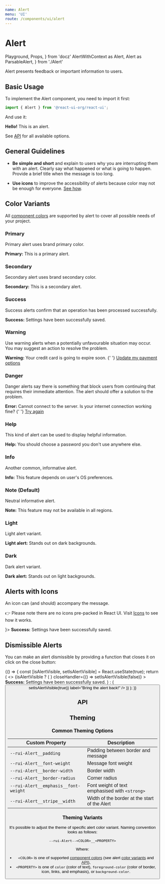 ```yaml
---
name: Alert
menu: 'UI'
route: /components/ui/alert
---
```


# Alert

  Playground,
  Props,
} from 'docz'
  AlertWithContext as Alert,
  Alert as ParsableAlert,
} from './Alert'

Alert presents feedback or important information to users.

## Basic Usage

To implement the Alert component, you need to import it first:

```js
import { Alert } from '@react-ui-org/react-ui';
```

And use it:

<Playground>
  <Alert>
    <strong>Hello!</strong> This is an alert.
  </Alert>
</Playground>

See [API](#api) for all available options.

## General Guidelines

- **Be simple and short** and explain to users why you are interrupting them
  with an alert. Clearly say what happened or what is going to happen. Provide a
  brief title when the message is too long.

- **Use icons** to improve the accessibility of alerts because color may not be
  enough for everyone. [See how](#alerts-with-icons).

## Color Variants

All [component colors](/foundation/colors#component-colors) are supported by
alert to cover all possible needs of your project.

### Primary

Primary alert uses brand primary color.

<Playground>
  <Alert color="primary">
    <strong>Primary:</strong> This is a primary alert.
  </Alert>
</Playground>

### Secondary

Secondary alert uses brand secondary color.

<Playground>
  <Alert color="secondary">
    <strong>Secondary:</strong> This is a secondary alert.
  </Alert>
</Playground>

### Success

Success alerts confirm that an operation has been processed successfully.

<Playground>
  <Alert color="success">
    <strong>Success:</strong> Settings have been successfully saved.
  </Alert>
</Playground>

### Warning

Use warning alerts when a potentially unfavourable situation may occur. You may
suggest an action to resolve the problem.

<Playground>
  <Alert color="warning">
    <strong>Warning:</strong> Your credit card is going to expire soon.
    {' '}
    <a href="/">Update my payment options</a>
  </Alert>
</Playground>

### Danger

Danger alerts say there is something that block users from continuing that
requires their immediate attention. The alert should offer a solution to the
problem.

<Playground>
  <Alert color="danger">
    <strong>Error:</strong> Cannot connect to the server. Is your internet
    connection working fine?
    {' '}
    <a href="/">Try again</a>
  </Alert>
</Playground>

### Help

This kind of alert can be used to display helpful information.

<Playground>
  <Alert color="help">
    <strong>Help:</strong> You should choose a password you don&apos;t use
    anywhere else.
  </Alert>
</Playground>

### Info

Another common, informative alert.

<Playground>
  <Alert color="info">
    <strong>Info:</strong> This feature depends on user&apos;s OS preferences.
  </Alert>
</Playground>

### Note (Default)

Neutral informative alert.

<Playground>
  <Alert>
    <strong>Note:</strong> This feature may not be available in all regions.
  </Alert>
</Playground>

### Light

Light alert variant.

<Playground>
  <Placeholder dark>
    <Alert color="light">
      <strong>Light alert:</strong> Stands out on dark backgrounds.
    </Alert>
  </Placeholder>
</Playground>

### Dark

Dark alert variant.

<Playground>
  <Alert color="dark">
    <strong>Dark alert:</strong> Stands out on light backgrounds.
  </Alert>
</Playground>

## Alerts with Icons

An icon can (and should) accompany the message.

👉 Please note there are no icons pre-packed in React UI. Visit
[Icons](/foundation/icons) to see how it works.

<Playground>
  <Alert color="success" icon={<Icon icon="success" />}>
    <strong>Success:</strong> Settings have been successfully saved.
  </Alert>
</Playground>

## Dismissible Alerts

You can make an alert dismissible by providing a function that closes it on
click on the close button:

<Playground>
  {() => {
    const [isAlertVisible, setIsAlertVisible] = React.useState(true);
    return (
      <>
        {isAlertVisible ? (
          <Alert
            color="success"
            icon={<Icon icon="success" />}
            closeHandler={() => setIsAlertVisible(false)}
          >
            <strong>Success:</strong> Settings have been successfully saved.
          </Alert>
        ) : (
          <Button
            clickHandler={() => setIsAlertVisible(true)}
            label="Bring the alert back!"
          />
        )}
      </>
    );
  }}
</Playground>

## API

<Props table of={ParsableAlert} />

## Theming

### Common Theming Options

| Custom Property                                      | Description                                                  |
|------------------------------------------------------|--------------------------------------------------------------|
| `--rui-Alert__padding`                               | Padding between border and message                           |
| `--rui-Alert__font-weight`                           | Message font weight                                          |
| `--rui-Alert__border-width`                          | Border width                                                 |
| `--rui-Alert__border-radius`                         | Corner radius                                                |
| `--rui-Alert__emphasis__font-weight`                 | Font weight of text emphasised with `<strong>`               |
| `--rui-Alert__stripe__width`                         | Width of the border at the start of the Alert                |

### Theming Variants

It's possible to adjust the theme of specific alert color variant. Naming
convention looks as follows:

`--rui-Alert--<COLOR>__<PROPERTY>`

Where:

- `<COLOR>` is one of supported
  [component colors](/foundation/colors#component-colors)
  (see alert [color variants](#color-variants) and [API](#api)),
- `<PROPERTY>` is one of `color` (color of text), `foreground-color` (color of
  border, icon, links, and emphasis), or `background-color`.
